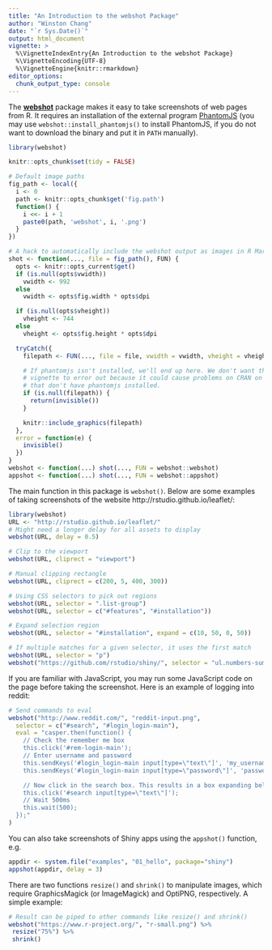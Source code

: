 ```yaml
---
title: "An Introduction to the webshot Package"
author: "Winston Chang"
date: "`r Sys.Date()`"
output: html_document
vignette: >
  %\VignetteIndexEntry{An Introduction to the webshot Package}
  %\VignetteEncoding{UTF-8}
  %\VignetteEngine{knitr::rmarkdown}
editor_options:
  chunk_output_type: console
---
```


The [**webshot**](https://github.com/wch/webshot) package makes it easy to take screenshots of web pages from R. It requires an installation of the external program [PhantomJS](http://phantomjs.org) (you may use `webshot::install_phantomjs()` to install PhantomJS, if you do not want to download the binary and put it in `PATH` manually).

```r
library(webshot)

knitr::opts_chunk$set(tidy = FALSE)

# Default image paths
fig_path <- local({
  i <- 0
  path <- knitr::opts_chunk$get('fig.path')
  function() {
    i <<- i + 1
    paste0(path, 'webshot', i, '.png')
  }
})

# A hack to automatically include the webshot output as images in R Markdown
shot <- function(..., file = fig_path(), FUN) {
  opts <- knitr::opts_current$get()
  if (is.null(opts$vwidth))
    vwidth <- 992
  else
    vwidth <- opts$fig.width * opts$dpi

  if (is.null(opts$vheight))
    vheight <- 744
  else
    vheight <- opts$fig.height * opts$dpi

  tryCatch({
    filepath <- FUN(..., file = file, vwidth = vwidth, vheight = vheight)

    # If phantomjs isn't installed, we'll end up here. We don't want the
    # vignette to error out because it could cause problems on CRAN on platforms
    # that don't have phantomjs installed.
    if (is.null(filepath)) {
      return(invisible())
    }

    knitr::include_graphics(filepath)
  },
  error = function(e) {
    invisible()
  })
}
webshot <- function(...) shot(..., FUN = webshot::webshot)
appshot <- function(...) shot(..., FUN = webshot::appshot)
```

The main function in this package is `webshot()`. Below are some examples of taking screenshots of the website http://rstudio.github.io/leaflet/:

```r
library(webshot)
URL <- "http://rstudio.github.io/leaflet/"
# Might need a longer delay for all assets to display
webshot(URL, delay = 0.5)

# Clip to the viewport
webshot(URL, cliprect = "viewport")

# Manual clipping rectangle
webshot(URL, cliprect = c(200, 5, 400, 300))

# Using CSS selectors to pick out regions
webshot(URL, selector = ".list-group")
webshot(URL, selector = c("#features", "#installation"))

# Expand selection region
webshot(URL, selector = "#installation", expand = c(10, 50, 0, 50))

# If multiple matches for a given selector, it uses the first match
webshot(URL, selector = "p")
webshot("https://github.com/rstudio/shiny/", selector = "ul.numbers-summary")
```

If you are familiar with JavaScript, you may run some JavaScript code on the page before taking the screenshot. Here is an example of logging into reddit:

```r
# Send commands to eval
webshot("http://www.reddit.com/", "reddit-input.png",
  selector = c("#search", "#login_login-main"),
  eval = "casper.then(function() {
    // Check the remember me box
    this.click('#rem-login-main');
    // Enter username and password
    this.sendKeys('#login_login-main input[type=\"text\"]', 'my_username');
    this.sendKeys('#login_login-main input[type=\"password\"]', 'password');

    // Now click in the search box. This results in a box expanding below
    this.click('#search input[type=\"text\"]');
    // Wait 500ms
    this.wait(500);
  });"
)
```

You can also take screenshots of Shiny apps using the `appshot()` function, e.g.

```r
appdir <- system.file("examples", "01_hello", package="shiny")
appshot(appdir, delay = 3)
```

There are two functions `resize()` and `shrink()` to manipulate images, which require GraphicsMagick (or ImageMagick) and OptiPNG, respectively. A simple example:

```r
# Result can be piped to other commands like resize() and shrink()
webshot("https://www.r-project.org/", "r-small.png") %>%
 resize("75%") %>%
 shrink()
```
